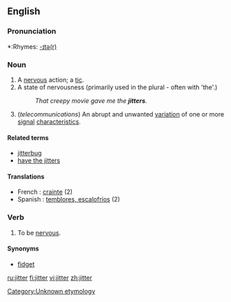 ==English==

[[Category:Unknown etymology]]<!--SOED-->

===Pronunciation===
*:Rhymes: [[Rhymes:English:-ɪtə(r)|-ɪtə(r)]]

===Noun===
{{en-noun}}

# A [[nervous]] action; a [[tic]].
# A state of nervousness (primarily used in the plural - often with 'the'.)
#:''That creepy movie gave me the '''jitters'''.''
# (''telecommunications'') An abrupt and unwanted [[variation]] of one or more [[signal]] [[characteristics]].

====Related terms====
* [[jitterbug]]
* [[have the jitters]]

====Translations====
*French : [[crainte]] (2)
*Spanish : [[temblores, escalofríos]] (2)

===Verb===
{{en-verb}}

#{{intransitive}} To be [[nervous]].

====Synonyms====
*[[fidget]]

[[ru:jitter]]
[[fi:jitter]]
[[vi:jitter]]
[[zh:jitter]]